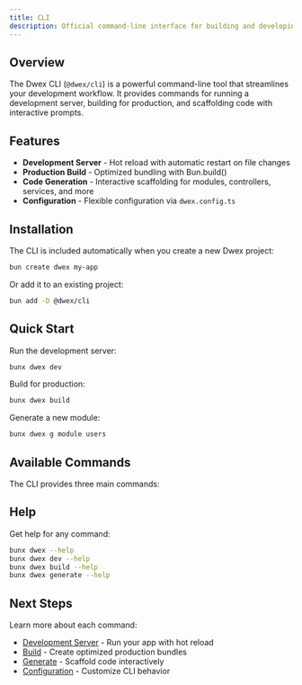```yaml
---
title: CLI
description: Official command-line interface for building and developing Dwex applications
---
```


## Overview

The Dwex CLI (`@dwex/cli`) is a powerful command-line tool that streamlines your development workflow. It provides commands for running a development server, building for production, and scaffolding code with interactive prompts.

## Features

- **Development Server** - Hot reload with automatic restart on file changes
- **Production Build** - Optimized bundling with Bun.build()
- **Code Generation** - Interactive scaffolding for modules, controllers, services, and more
- **Configuration** - Flexible configuration via `dwex.config.ts`

## Installation

The CLI is included automatically when you create a new Dwex project:

```bash
bun create dwex my-app
```

Or add it to an existing project:

```bash
bun add -D @dwex/cli
```

## Quick Start

Run the development server:

```bash
bunx dwex dev
```

Build for production:

```bash
bunx dwex build
```

Generate a new module:

```bash
bunx dwex g module users
```

## Available Commands

The CLI provides three main commands:

<Cards>
	<Card
		title="dev"
		href="/docs/cli/dev"
		description="Start development server with hot reload"
	/>
	<Card
		title="build"
		href="/docs/cli/build"
		description="Bundle application for production"
	/>
	<Card
		title="generate"
		href="/docs/cli/generate"
		description="Scaffold modules, controllers, services, and more"
	/>
	<Card
		title="Configuration"
		href="/docs/cli/configuration"
		description="Configure CLI behavior with dwex.config.ts"
	/>
</Cards>

## Help

Get help for any command:

```bash
bunx dwex --help
bunx dwex dev --help
bunx dwex build --help
bunx dwex generate --help
```

## Next Steps

Learn more about each command:

- [Development Server](/docs/cli/dev) - Run your app with hot reload
- [Build](/docs/cli/build) - Create optimized production bundles
- [Generate](/docs/cli/generate) - Scaffold code interactively
- [Configuration](/docs/cli/configuration) - Customize CLI behavior

